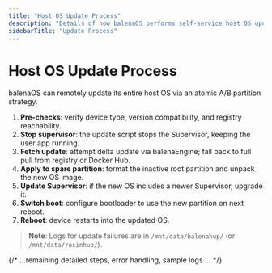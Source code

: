 ```yaml
---
title: "Host OS Update Process"
description: "Details of how balenaOS performs self-service host OS updates, including deltas and rollbacks."
sidebarTitle: "Update Process"
---
```


# Host OS Update Process

balenaOS can remotely update its entire host OS via an atomic A/B partition strategy.

1. **Pre-checks**: verify device type, version compatibility, and registry reachability.
2. **Stop supervisor**: the update script stops the Supervisor, keeping the user app running.
3. **Fetch update**: attempt delta update via balenaEngine; fall back to full pull from registry or Docker Hub.
4. **Apply to spare partition**: format the inactive root partition and unpack the new OS image.
5. **Update Supervisor**: if the new OS includes a newer Supervisor, upgrade it.
6. **Switch boot**: configure bootloader to use the new partition on next reboot.
7. **Reboot**: device restarts into the updated OS.

> **Note**: Logs for update failures are in `/mnt/data/balenahup/` (or `/mnt/data/resinhup/`).

{/* ...remaining detailed steps, error handling, sample logs ... */}

